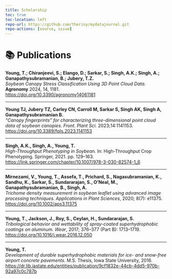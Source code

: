 ```yaml
---
title: Scholarship
toc: true
toc-location: left
repo-url: https://github.com/theriny/mydatajournal.git
repo-actions: [source, issue]
---
```


# 📚 Publications

**Young, T.; Chiranjeevi, S.; Elango, D.; Sarkar, S.; Singh, A.K.; Singh, A.; Ganapathysubramanian, B.; Jubery, T.Z.**  
*Soybean Canopy Stress Classification Using 3D Point Cloud Data.* **Agronomy** 2024, 14, 1181.  
[https://doi.org/10.3390/agronomy14061181](https://doi.org/10.3390/agronomy14061181)

---

**Young TJ, Jubery TZ, Carley CN, Carroll M, Sarkar S, Singh AK, Singh A, Ganapathysubramanian B.**  
*"Canopy fingerprints" for characterizing three-dimensional point cloud data of soybean canopies.* *Front. Plant Sci.* 2023;14:1141153.  
[https://doi.org/10.3389/fpls.2023.1141153](https://doi.org/10.3389/fpls.2023.1141153)

---

**Singh, A.K., Singh, A., Young, T.**  
*High-Throughput Phenotyping in Soybean.* In: High-Throughput Crop Phenotyping. Springer, 2021. pp. 129–163.  
[https://link.springer.com/chapter/10.1007/978-3-030-82574-1_6](https://link.springer.com/chapter/10.1007/978-3-030-82574-1_6)

---

**Mirnezami, V., Young, T., Assefa, T., Prichard, S., Nagasubramanian, K., Sandhu, K., Sarkar, S., Sundararajan, S., O’Neal, M., Ganapathysubramanian, B., Singh, A.**  
*Trichome density measurement in soybean leaflet using advanced image processing techniques.* *Applications in Plant Sciences*, 2020; 8(7): e11375.  
[https://doi.org/10.1002/aps3.11375](https://doi.org/10.1002/aps3.11375)

---

**Young, T., Jackson, J., Roy, S., Ceylan, H., Sundararajan, S.**  
*Tribological behavior and wettability of spray-coated superhydrophobic coatings on aluminum.* *Wear*, 2017; 376–377 (Part B): 1713–1719.  
[https://doi.org/10.1016/j.wear.2016.12.050](https://doi.org/10.1016/j.wear.2016.12.050)

---

**Young, T.**  
*Development of durable superhydrophobic materials for ice- and snow-free airport concrete pavements.* M.S. Thesis, Iowa State University, 2016.  
[https://dr.lib.iastate.edu/entities/publication/9cf1832e-44cb-4dd5-970b-92a97c0c787b](https://dr.lib.iastate.edu/entities/publication/9cf1832e-44cb-4dd5-970b-92a97c0c787b)